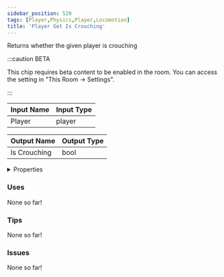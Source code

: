 ```yaml
---
sidebar_position: 520
tags: [Player,Physics,Player,Locomotion]
title: 'Player Get Is Crouching'
---
```


Returns whether the given player is crouching

:::caution BETA

This chip requires beta content to be enabled in the room. You can access the setting in "This Room -> Settings".

:::




<EsbSvg />

| Input Name | Input Type |
|-----------|-----------|
| Player | player |

| Output Name | Output Type |
|-----------|-----------|
| Is Crouching | bool |


<details>
  <summary>Properties</summary>
  <div>
    <div>
    <table>
      <thead>
        <tr>
          <th>Is beta required?</th>
          <th>✅</th>
        </tr>
        <tr>
          <th>Is this chip a trolling risk?</th>
          <th>❌</th>
        </tr>
        <tr>
          <th>Is this chip a role assignment risk?</th>
          <th>❌</th>
        </tr>
        <tr>
          <th>Chip UUID</th>
          <th>97a006a4-10fc-43ab-b222-e1d9b3d09d61</th>
        </tr>
      </thead>
    </table>
    </div>
  </div>
</details>

### Uses

None so far!

### Tips

None so far!

### Issues

None so far!